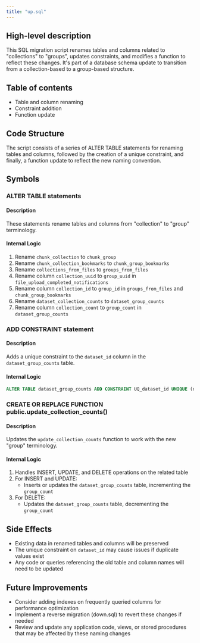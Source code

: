 ```yaml
---
title: "up.sql"
---
```


## High-level description
This SQL migration script renames tables and columns related to "collections" to "groups", updates constraints, and modifies a function to reflect these changes. It's part of a database schema update to transition from a collection-based to a group-based structure.

## Table of contents
- Table and column renaming
- Constraint addition
- Function update

## Code Structure
The script consists of a series of ALTER TABLE statements for renaming tables and columns, followed by the creation of a unique constraint, and finally, a function update to reflect the new naming convention.

## Symbols

### ALTER TABLE statements
#### Description
These statements rename tables and columns from "collection" to "group" terminology.

#### Internal Logic
1. Rename `chunk_collection` to `chunk_group`
2. Rename `chunk_collection_bookmarks` to `chunk_group_bookmarks`
3. Rename `collections_from_files` to `groups_from_files`
4. Rename column `collection_uuid` to `group_uuid` in `file_upload_completed_notifications`
5. Rename column `collection_id` to `group_id` in `groups_from_files` and `chunk_group_bookmarks`
6. Rename `dataset_collection_counts` to `dataset_group_counts`
7. Rename column `collection_count` to `group_count` in `dataset_group_counts`

### ADD CONSTRAINT statement
#### Description
Adds a unique constraint to the `dataset_id` column in the `dataset_group_counts` table.

#### Internal Logic
```sql
ALTER TABLE dataset_group_counts ADD CONSTRAINT UQ_dataset_id UNIQUE (dataset_id);
```

### CREATE OR REPLACE FUNCTION public.update_collection_counts()
#### Description
Updates the `update_collection_counts` function to work with the new "group" terminology.

#### Internal Logic
1. Handles INSERT, UPDATE, and DELETE operations on the related table
2. For INSERT and UPDATE:
   - Inserts or updates the `dataset_group_counts` table, incrementing the `group_count`
3. For DELETE:
   - Updates the `dataset_group_counts` table, decrementing the `group_count`

## Side Effects
- Existing data in renamed tables and columns will be preserved
- The unique constraint on `dataset_id` may cause issues if duplicate values exist
- Any code or queries referencing the old table and column names will need to be updated

## Future Improvements
- Consider adding indexes on frequently queried columns for performance optimization
- Implement a reverse migration (down.sql) to revert these changes if needed
- Review and update any application code, views, or stored procedures that may be affected by these naming changes